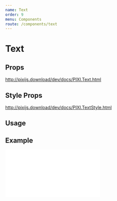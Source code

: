 ```yaml
---
name: Text
order: 9
menu: Components
route: /components/text
---
```



# Text

## Props

http://pixijs.download/dev/docs/PIXI.Text.html

## Style Props

http://pixijs.download/dev/docs/PIXI.TextStyle.html

## Usage

<Playground>
  <Stage width={300} height={300} options={{ backgroundColor: 0xeef1f5 }}>
    <Text
      text="Hello World"
      anchor={0.5}
      x={150}
      y={150}
      style={new TextStyle({
        align: 'center',
        fontFamily: '"Source Sans Pro", Helvetica, sans-serif',
        fontSize: 50,
        fontWeight: 400,
        fill: ['#ffffff', '#00ff99'], // gradient
        stroke: '#01d27e',
        strokeThickness: 5,
        letterSpacing: 20,
        dropShadow: true,
        dropShadowColor: '#ccced2',
        dropShadowBlur: 4,
        dropShadowAngle: Math.PI / 6,
        dropShadowDistance: 6,
        wordWrap: true,
        wordWrapWidth: 440,
      })}
    />
  </Stage>
</Playground>

## Example

<iframe
  height={600}
  scrolling="no"
  title="Text"
  src="//codepen.io/inlet/embed/ec46cd42dc7fed3c383fc934a0dcf6b4/?height=600&theme-id=33987&default-tab=result&embed-version=2"
  frameBorder="no"
  allowFullScreen={true}
  style={{ width: '100%' }} />
